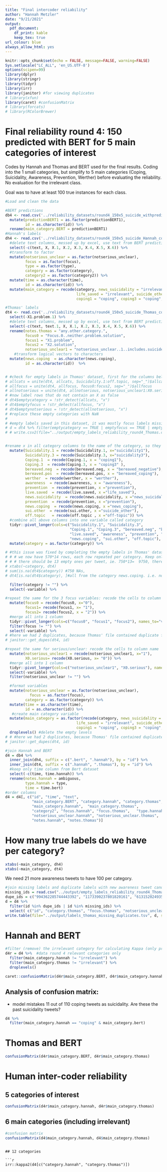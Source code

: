 ```yaml
---
title: "Final intercoder reliability"
author: "Hannah Metzler"
date: "9/21/2021"
output: 
  pdf_document:
    df_print: kable
    keep_tex: true
url_colour: blue
always_allow_html: yes
---
```


```r
knitr::opts_chunk$set(echo = FALSE, message=FALSE, warning=FALSE)
Sys.setlocale("LC_ALL", 'en_US.UTF-8')
options(scipen=99)
library(dplyr)
library(stringr)
library(tidyr)
library(irr)
library(janitor) #for viewing duplicates
# library(xfun)
library(caret) #confusionMatrix
# library(forcats)
# library(RColorBrewer)
```

# Final reliability round 4: 150 predicted with BERT for 5 main categories of interest

Codes by Hannah and Thomas and BERT used for the final results. Coding into the 1 small categories, but simplify to 5 main categories (Coping, Suicidality, Awareness, Prevention, Werther) before evaluating the reliability. No evaluation for the irrelevant class. 

Goal was to have at least 100 true instances for each class. 

```r
#Load and clean the data

#BERT predictions
db4 <- read.csv('../reliability_datasets/round4_150x5_suicide_withpredictions_BERT_not_finetuned.csv', stringsAsFactors = F, sep = '\t',  colClasses = "character") %>% 
  mutate(predictionBERT1 = as.factor(predictionBERT1),
         id = as.character(id)) %>% 
  rename(main_category.BERT = predictionBERT1)
#Hannah's labels
dh4 <- read.csv('../reliability_datasets/round4_150x5_suicide_Hannah_complete_IDsrepaired.csv', stringsAsFactors = T,  colClasses = "character")  %>% 
  #delete text columns, messed up by excel, use text from BERT predictions dataset. #delete text columns split into multiple columns in Hannah file
  select(-c(text, X, X.1, X.2, X.3, X.4, X.5, X.6)) %>% 
  #transform to factor
  mutate(notserious_unclear = as.factor(notserious_unclear), 
         focus = as.factor(focus), 
         type = as.factor(type), 
         category = as.factor(category),
         category2 = as.factor(category2)) %>%
  mutate(time = as.character(time), 
         id = as.character(id)) %>% 
  mutate(main_category = recode(category, news_suicidality = "irrelevant", news_coping = "irrelevant", bereaved_negative = "irrelevant", bereaved_coping = "irrelevant", 
                                life_saved = "irrelevant", suicide_other = "irrelevant", "off-topic" = "irrelevant", 
                                coping1 = "coping", coping3 = "coping", suicidality1 = "suicidality", suicidality3 = "suicidality"))
```


```r
#Thomas' labels
dt4 <- read.csv('../reliability_datasets/round4_150x5_suicide_Thomas_complete_IDsrepaired.csv', stringsAsFactors = F, colClasses = "character") %>%
  select(-X1.problem.1) %>% 
  #delete text columns, messed up by excel, use text from BERT predictions dataset. #delete text columns split into multiple columns in Hannah file
  select(-c(text, text.1, X, X.1, X.2, X.3, X.4, X.5, X.6)) %>% 
  rename(notes.thomas = "any.other.category.", 
         focus0 = "Focus.0..neither.problem.solution", 
         focus1 = "X1.problem", 
         focus2 = "X2.solution", 
         notserious_unclear1 = "notserious_unclear..1..includes.suicide_other.and.off.topic") %>% 
    #transform logical vectors to characters
  mutate(news.coping  = as.character(news.coping), 
         id = as.character(id))  %>% 


# #check for empty labels in Thomas' dataset, first for the columns belonging to the variable category
# allcats = unite(dt4, allcats, Suicidality.1:off.topic, sep="_")$allcats
# allfocus = unite(dt4, allfocus, focus0:focus2, sep="_")$allfocus
# allnotserious = unite(dt4, allnotserious, notserious_unclear1:X0.serious, sep="_")$allnotserious
# #now label rows that do not contain an X as false
# dt4$emptycategory = !str_detect(allcats, "x")
# dt4$emptyfocus = !str_detect(allfocus, "x")
# dt4$emptynotserious = !str_detect(allnotserious, "x")
# #replace these empty categories with NaN
# 
# #empty labels saved in this dataset, it was mostly focus labels missing, completed
# d = dt4 %>% filter(emptycategory == TRUE | emptyfocus == TRUE | emptynotserious == TRUE)
# # write.csv2(file="../output/empty_labels_reliability_round4_Thomas.csv",d, row.names=F)


#rename x in all category columns to the name of the category, so they can all be merged into one column next
  mutate(Suicidality.1 = recode(Suicidality.1, x="suicidality1"), 
         Suicidality.3 = recode(Suicidality.3, x="suicidality3"), 
         Coping.1  = recode(Coping.1, x = "coping1"),
         Coping.3  = recode(Coping.3, x = "coping3" ),
         bereaved.neg  = recode(bereaved.neg, x = "bereaved_negative"), 
         bereaved.pos  = recode(bereaved.pos, x = "bereaved_coping"),
         werther  = recode(werther, x = "werther"),
         awareness  = recode(awareness, x = "awareness"), 
         prevention  = recode(prevention, x ="prevention"), 
         live.saved  = recode(live.saved, x ="life_saved"), 
         news.suicidality  = recode(news.suicidality, x ="news_suicidality"), 
         prevention  = recode(prevention, x ="prevention"), 
         news.coping  = recode(news.coping, x ="news_coping"), 
         sui.other  = recode(sui.other, x ="suicide_other"), 
         off.topic   = recode(off.topic , x ="off-topic")) %>% 
  #combine all above columns into one variable called category
  tidyr::pivot_longer(cols=c("Suicidality.1", "Suicidality.3", 
                             "Coping.1", "Coping.3", "bereaved.neg", "bereaved.pos", "werther", 
                             "live.saved", "awareness", "prevention", "news.suicidality", 
                             "news.coping", "sui.other", "off.topic"), names_to="variable", values_to="category") %>% 
  mutate(category = as.factor(category)) %>% 

# #this issue was fixed by completing the empty labels in Thomas' dataset
# # # we now have 570*14 rows, each row repeated per category. Keep only the row with an entry
# # # there should be 13 empty ones per tweet, ie. 750*13=  9750, there are 9752 if we count NAs (all lines for news.coping) and empty "". i.e. 2 more empty ones than there should be. 
# xtabs(~category, dt4)
# sum(is.na(dt4$category)) #750 NAs, 
# dt4[is.na(dt4$category), ]#all from the category news.coping. i.e. no tweet for news coping

  filter(category != "") %>% 
  select(-variable) %>% 

#repeat the same for the 3 focus variables: recode the cells to column name
  mutate(focus0 = recode(focus0, x="0"),
         focus1= recode(focus1, x= "1"), 
         focus2= recode(focus2, x = "2")) %>% 
  #merge all into 1 column  
  tidyr::pivot_longer(cols=c("focus0", "focus1", "focus2"), names_to="variable", values_to="focus") %>% 
  filter(focus != "") %>% 
  select(-variable) %>% 
# #here we had 2 duplicates, because Thomas' file contained duplicate focus labels for 2 Tweets: 994362285744443392, 1173390237801820161. 1 label deleted for each tweet. 
# janitor::get_dupes(dt4, id)

#repeat the same for serious/unclear: recode the cells to column name
  mutate(notserious_unclear1 = recode(notserious_unclear1, x="1"),
         X0.serious= recode(X0.serious, x= "0")) %>% 
  #merge all into 1 column
  tidyr::pivot_longer(cols=c("notserious_unclear1", "X0.serious"), names_to="variable", values_to="notserious_unclear") %>% 
  select(-variable) %>% 
  filter(notserious_unclear != "") %>% 

  #format variables
  mutate(notserious_unclear = as.factor(notserious_unclear), 
           focus = as.factor(focus), 
         category = as.factor(category)) %>% 
  mutate(time = as.character(time), 
         id = as.character(id)) %>% 
   #create main category variable
  mutate(main_category = as.factor(recode(category, news_suicidality = "irrelevant", news_coping = "irrelevant", bereaved_negative = "irrelevant", bereaved_coping = "irrelevant", 
                                life_saved = "irrelevant", suicide_other = "irrelevant", "off-topic" = "irrelevant", 
                                coping1 = "coping", coping3 = "coping", suicidality1 = "suicidality", suicidality3 = "suicidality"))) %>% 
  droplevels() #delete the empty levels
# # #here we had 2 duplicates, because Thomas' file contained duplicate seriousvsnot labels for 1 tweet. 613152024935460864. 1 was deleted. 
# janitor::get_dupes(dt4, id)
```


```r
#join Hannah and BERT
d4 = db4 %>% 
  inner_join(dh4, suffix = c(".bert", ".hannah"), by = "id") %>% 
  inner_join(dt4, suffix = c(".hannah", ".thomas"), by = "id") %>% 
  #keep only time column from Bert dataset
  select(-c(time, time.hannah)) %>% 
  rename(notes.hannah = ambiguous, 
         type.hannah = type, 
         time = time.bert)
#order columns
d4 = d4[, c("id", "time", "text", 
            "main_category.BERT", "category.hannah", "category.thomas", 
            "main_category.hannah",  "main_category.thomas", 
            "category2", "focus.hannah", "focus.thomas",   "type.hannah",
            "notserious_unclear.hannah", "notserious_unclear.thomas", 
            "notes.hannah", "notes.thomas")]
```


# How many true labels do we have per category? 

```r
xtabs(~main_category, dh4)
xtabs(~main_category, dt4)
```

We need 21 more awareness tweets to have 100 per category. 

```r
#join missing labels and duplicate labels with new awareness tweet candidates
missing_ids = read.csv("../output/empty_labels_reliability_round4_Thomas.csv", colClasses = "character")$id
dupe_ids = c("994362285744443392", "1173390237801820161", "613152024935460864")
d = d4 %>% 
  filter(id %in% dupe_ids | id %in% missing_ids) %>% 
  select( c("id", "category.thomas", "focus.thomas", "notserious_unclear.thomas", "notes.thomas", "text"))
write.table(file="../output/labels_thomas_missing_duplicates.tsv", d, sep="\t", row.names = F)

```


# Hannah and BERT

```r
#filter (remove) the irrelevant category for calculating Kappa (only predictions for 5 relevant ones included in BERT)
d4r = d4 %>%  #data round 4 relevant categories only
  filter(main_category.hannah != "irrelevant") %>% 
  filter(main_category.thomas != "irrelevant") %>% 
  droplevels()

caret::confusionMatrix(d4r$main_category.BERT, d4r$main_category.hannah)
```

## Analysis of confusion matrix: 

- model mistakes 11 out of 110 coping tweets as suicidality. Are these the past suicidality tweets?

```r
d4 %>% 
  filter(main_category.hannah == "coping" & main_category.bert)
```


# Thomas and BERT

```r
confusionMatrix(d4r$main_category.BERT, d4r$main_category.thomas)
```

# Human inter-coder reliability

##  5 categories of interest

```r
confusionMatrix(d4r$main_category.hannah, d4r$main_category.thomas)
  ```

## 6 main categories (including irrelevant)
```r
#confusion matrix
confusionMatrix(d4$main_category.hannah, d4$main_category.thomas)
```
```

## 12 categories

```r
irr::kappa2(d4[c("category.hannah", "category.thomas")])
```




